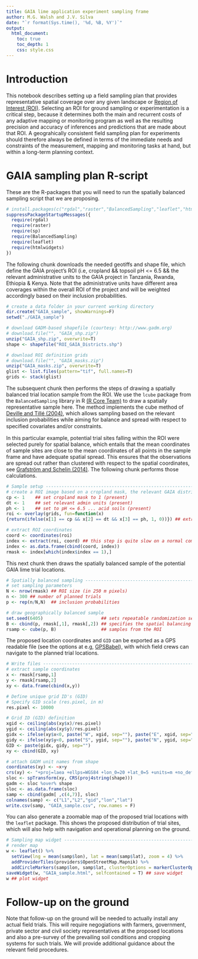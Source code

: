 ```yaml
---
title: GAIA lime application experiment sampling frame
author: M.G. Walsh and J.V. Silva
date: "`r format(Sys.time(), '%d, %B, %Y')`"
output:
  html_document:
    toc: true
    toc_depth: 1
    css: style.css
---
```


# Introduction

This notebook describes setting up a field sampling plan that provides representative spatial coverage over any given landscape or [Region of Interest (ROI)](https://en.wikipedia.org/wiki/Region_of_interest). Selecting an ROI for ground sampling or experimentation is a critical step, because it determines both the main and recurrent costs of any adaptive mapping or monitoring program as well as the resulting precision and accuracy of inferences and predictions that are made about that ROI. A geograhically consistent field sampling plan for experiments should therefore always be defined in terms of the immediate needs and constraints of the measurement, mapping and monitoring tasks at hand, but within a long-term planning context.

# GAIA sampling plan R-script

These are the R-packages that you will need to run the spatially balanced sampling script that we are proposing.

```r
# install.packages(c("rgdal","raster","BalancedSampling","leaflet","htmlwidgets"), dependencies=T)
suppressPackageStartupMessages({
  require(rgdal)
  require(raster)
  require(sp)
  require(BalancedSampling)
  require(leaflet)
  require(htmlwidgets)
})
```

The following chunk downloads the needed geotiffs and shape file, which define the GAIA project's ROI (i.e, cropland && topsoil pH <= 6.5 && the relevant administrative units to the GAIA project in Tanzania, Rwanda, Ethiopia & Kenya. Note that the administrative units have different area coverages within the overall ROI of the project and will be weighted accordingly based on their inclusion probabilities.

```r
# create a data folder in your current working directory
dir.create("GAIA_sample", showWarnings=F)
setwd("./GAIA_sample")

# download GADM-based shapefile (courtesy: http://www.gadm.org)
# download.file("", "GAIA_shp.zip")
unzip("GAIA_shp.zip", overwrite=T)
shape <- shapefile("ROI_GAIA_Districts.shp")

# download ROI definition grids
# download.file("", "GAIA_masks.zip")
unzip("GAIA_masks.zip", overwrite=T)
glist <- list.files(pattern="tif", full.names=T)
grids <- stack(glist)
```

The subsequent chunk then performs the steps of drawing a spatially balanced trial location sample from the ROI. We use the `lcube` package from the `BalancedSampling` library in R [(R Core Team)](https://cran.univ-paris1.fr/web/packages/dplR/vignettes/intro-dplR.pdf) to draw a spatially representative sample here. The method implements the cube method of [Deville and Tillé (2004)](https://academic.oup.com/biomet/article-abstract/91/4/893/459329?redirectedFrom=fulltext), which allows sampling based on the relevant inclusion probabilities while aiming for balance and spread with respect to speciﬁed covariates and/or constraints. 

In this particular example, potential trial sites falling within the ROI were selected purely for spatial balance, which entails that the mean coordinates of sample sites are close to the mean coordinates of all points in the sample frame and have adequate spatial spread. This ensures that the observations are spread out rather than clustered with respect to the spatial coordinates, see [Grafström and Schelin (2014)](https://cran.r-project.org/web/packages/BalancedSampling/index.html). The following chunk performs those calculations.

```r
# Sample setup ------------------------------------------------------------
# create a ROI image based on a cropland mask, the relevant GAIA districts and soil pH predictions 
cp <- 1    ## set cropland mask to 1 (present)
dt <- 1    ## set relevant admin units (present)
ph <- 1    ## set to pH <= 6.5 ... acid soils (present)
roi <- overlay(grids, fun=function(x) 
{return(ifelse(x[1] == cp && x[2] == dt && x[3] == ph, 1, 0))}) ## extracts ROI

# extract ROI coordinates
coord <- coordinates(roi)
index <- extract(roi, coord) ## this step is quite slow on a normal computer ... patience
index <- as.data.frame(cbind(coord, index))
rmask <- index[which(index$index == 1),]
```

This next chunk then draws the spatially balanced sample of the potential GAIA lime trial locations.

```r
# Spatially balanced sampling ---------------------------------------------
# set sampling parameters
N <- nrow(rmask) ## ROI size (in 250 m pixels)
n <- 300 ## number of planned trials
p <- rep(n/N,N)  ## inclusion probabilities

# draw geographically balanced sample
set.seed(6405)                      ## sets repeatable randomization seed
B <- cbind(p, rmask[,1], rmask[,2]) ## specifies the spatial balancing variables
rsamp <- cube(p, B)                 ## samples from the ROI
```

The proposed location coordinates and `GID` can be exported as a GPS readable file (see the options at e.g, [GPSBabel](https://www.gpsbabel.org)), with which field crews can navigate to the planned trial locations.

```r
# Write files -------------------------------------------------------------
# extract sample coordinates
x <- rmask[rsamp,1]
y <- rmask[rsamp,2]
xy <- data.frame(cbind(x,y))

# Define unique grid ID's (GID)
# Specify GID scale (res.pixel, in m)
res.pixel <- 10000

# Grid ID (GID) definition
xgid <- ceiling(abs(xy$x)/res.pixel)
ygid <- ceiling(abs(xy$y)/res.pixel)
gidx <- ifelse(xy$x<0, paste("W", xgid, sep=""), paste("E", xgid, sep=""))
gidy <- ifelse(xy$y<0, paste("S", ygid, sep=""), paste("N", ygid, sep=""))
GID <- paste(gidx, gidy, sep="")
xy <- cbind(GID, xy)

# attach GADM unit names from shape
coordinates(xy) <- ~x+y
crs(xy) <- "+proj=laea +ellps=WGS84 +lon_0=20 +lat_0=5 +units=m +no_defs"
sloc <- spTransform(xy, CRS(proj4string(shape)))
gadm <- sloc %over% shape
sloc <- as.data.frame(sloc)
samp <- cbind(gadm[ ,c(4,7)], sloc)
colnames(samp) <- c("L1","L2","gid","lon","lat")
write.csv(samp, "GAIA_sample.csv", row.names = F)
```

You can also generate a zoomable map of the proposed trial locations with the `leaflet` package. This shows the proposed distribution of trial sites, which will also help with navigation and operational planning on the ground.

```r
# Sampling map widget -----------------------------------------------------
# render map
w <- leaflet() %>%
  setView(lng = mean(samp$lon), lat = mean(samp$lat), zoom = 4) %>%
  addProviderTiles(providers$OpenStreetMap.Mapnik) %>%
  addCircleMarkers(samp$lon, samp$lat, clusterOptions = markerClusterOptions())
saveWidget(w, "GAIA_sample.html", selfcontained = T) ## save widget
w ## plot widget 
```

# Follow-up on the ground

Note that follow-up on the ground will be needed to actually install any actual field trials. This will require negogiations with farmers, government, private sector and civil society representatives at the proposed locations and also a pre-survey of the prevailing soil conditions and cropping systems for such trials. We will provide additional guidance about the relevant field procedures.

